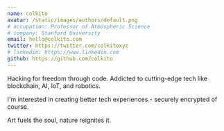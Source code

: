 ```yaml
---
name: colkito
avatar: /static/images/authors/default.png
# occupation: Professor of Atmospheric Science
# company: Stanford University
email: hello@colkito.com
twitter: https://twitter.com/colkitoxyz
# linkedin: https://www.linkedin.com
github: https://github.com/colkito
---
```


Hacking for freedom through code. Addicted to cutting-edge tech like blockchain, AI, IoT, and robotics.

I'm interested in creating better tech experiences - securely encrypted of course.

Art fuels the soul, nature reignites it.